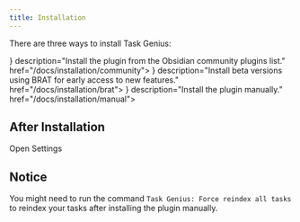 ```yaml
---
title: Installation
---
```



There are three ways to install Task Genius:

<Cards>
<Card title="Community" icon={<PackageIcon />} description="Install the plugin from the Obsidian community plugins list." href="/docs/installation/community">

</Card>
<Card title="Beta Version (BRAT)" icon={<FlaskConicalIcon />} description="Install beta versions using BRAT for early access to new features." href="/docs/installation/brat">

</Card>
<Card title="Manual" icon={<PackageIcon />} description="Install the plugin manually." href="/docs/installation/manual">
 
</Card>
</Cards>

## After Installation

<DeepLinkButton href="obsidian://task-genius/settings">
  Open Settings
</DeepLinkButton>
<DeepLinkFallback />

## Notice

You might need to run the command `Task Genius: Force reindex all tasks` to reindex your tasks after installing the plugin manually.
